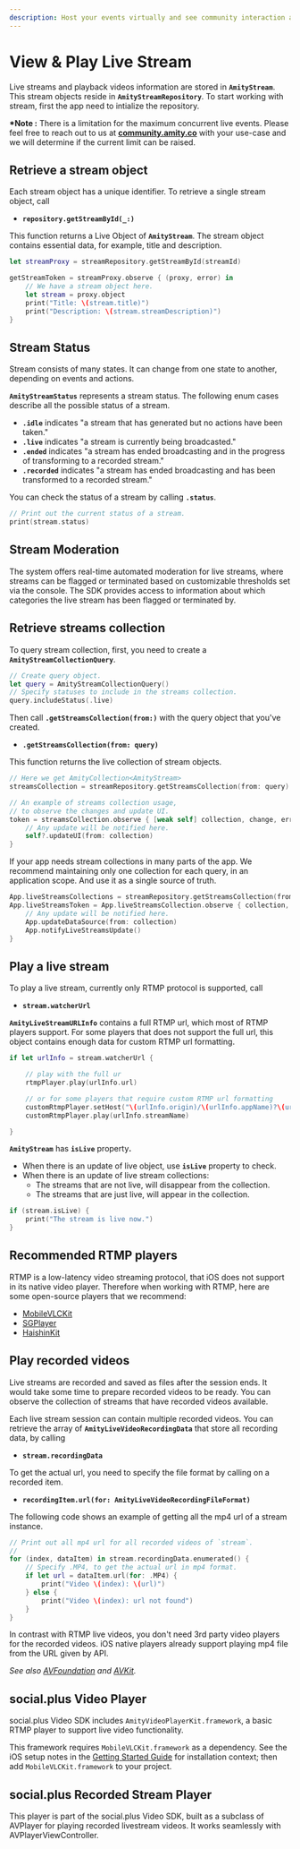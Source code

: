 ```yaml
---
description: Host your events virtually and see community interaction as it happens.
---
```


# View & Play Live Stream

Live streams and playback videos information are stored in **`AmityStream`**. This stream objects reside in **`AmityStreamRepository`**. To start working with stream, first the app need to intialize the repository.


**\*Note :** There is a limitation for the maximum concurrent live events. Please feel free to reach out to us at [**community.amity.co**](https://community.amity.co/) with your use-case and we will determine if the current limit can be raised.

## Retrieve a stream object

Each stream object has a unique identifier. To retrieve a single stream object, call

* **`repository.getStreamById(_:)`**

This function returns a Live Object of **`AmityStream`**. The stream object contains essential data, for example, title and description.

```swift
let streamProxy = streamRepository.getStreamById(streamId)

getStreamToken = streamProxy.observe { (proxy, error) in
	// We have a stream object here.
	let stream = proxy.object
	print("Title: \(stream.title)")
	print("Description: \(stream.streamDescription)")
}
```

## Stream Status

Stream consists of many states. It can change from one state to another, depending on events and actions.

**`AmityStreamStatus`** represents a stream status. The following enum cases describe all the possible status of a stream.

* **`.idle`** indicates "a stream that has generated but no actions have been taken."
* **`.live`** indicates "a stream is currently being broadcasted."
* **`.ended`** indicates "a stream has ended broadcasting and in the progress of transforming to a recorded stream."
* **`.recorded`** indicates "a stream has ended broadcasting and has been transformed to a recorded stream."

You can check the status of a stream by calling **`.status`**.

```swift
// Print out the current status of a stream.
print(stream.status)
```

## Stream Moderation&#x20;

The system offers real-time automated moderation for live streams, where streams can be flagged or terminated based on customizable thresholds set via the console. The SDK provides access to information about which categories the live stream has been flagged or terminated by.


## Retrieve streams collection

To query stream collection, first, you need to create a **`AmityStreamCollectionQuery`**.

```swift
// Create query object.
let query = AmityStreamCollectionQuery()
// Specify statuses to include in the streams collection.
query.includeStatus(.live)
```

Then call **`.getStreamsCollection(from:)`** with the query object that you've created.

* **`.getStreamsCollection(from: query)`**

This function returns the live collection of stream objects.

```swift
// Here we get AmityCollection<AmityStream>
streamsCollection = streamRepository.getStreamsCollection(from: query)

// An example of streams collection usage,
// to observe the changes and update UI.
token = streamsCollection.observe { [weak self] collection, change, error in
	// Any update will be notified here.
	self?.updateUI(from: collection)
}
```

If your app needs stream collections in many parts of the app. We recommend maintaining only one collection for each query, in an application scope. And use it as a single source of truth.

```swift
App.liveStreamsCollections = streamRepository.getStreamsCollection(from: liveStreamQuery)
App.liveStreamsToken = App.liveStreamsCollection.observe { collection, change, error in
	// Any update will be notified here.
	App.updateDataSource(from: collection)
	App.notifyLiveStreamsUpdate()
}
```

## Play a live stream


To play a live stream, currently only RTMP protocol is supported, call&#x20;

* **`stream.watcherUrl`**

**`AmityLiveStreamURLInfo`** contains a full RTMP url, which most of RTMP players support. For some players that does not support the full url, this object contains enough data for custom RTMP url formatting.

```swift
if let urlInfo = stream.watcherUrl {

	// play with the full ur
	rtmpPlayer.play(urlInfo.url)

	// or for some players that require custom RTMP url formatting
	customRtmpPlayer.setHost("\(urlInfo.origin)/\(urlInfo.appName)?\(urlInfo.query)")
	customRtmpPlayer.play(urlInfo.streamName)

}
```

**`AmityStream`** has **`isLive`** propert&#x79;**.**

* When there is an update of live object, use **`isLive`** property to check.
* When there is an update of live stream collections:
  * The streams that are not live, will disappear from the collection.
  * The streams that are just live, will appear in the collection.

```swift
if (stream.isLive) {
	print("The stream is live now.")
}
```

## Recommended RTMP players

RTMP is a low-latency video streaming protocol, that iOS does not support in its native video player. Therefore when working with RTMP, here are some open-source players that we recommend:

* [MobileVLCKit](https://code.videolan.org/videolan/VLCKit)
* [SGPlayer](https://github.com/libobjc/SGPlayer)
* [HaishinKit](https://github.com/shogo4405/HaishinKit.swift)

## Play recorded videos

Live streams are recorded and saved as files after the session ends. It would take some time to prepare recorded videos to be ready. You can observe the collection of streams that have recorded videos available.


Each live stream session can contain multiple recorded videos. You can retrieve the array of **`AmityLiveVideoRecordingData`** that store all recording data, by calling

* **`stream.recordingData`**

To get the actual url, you need to specify the file format by calling on a recorded item.

* **`recordingItem.url(for: AmityLiveVideoRecordingFileFormat)`**

The following code shows an example of getting all the mp4 url of a stream instance.

```swift
// Print out all mp4 url for all recorded videos of `stream`.
//
for (index, dataItem) in stream.recordingData.enumerated() {
	// Specify .MP4, to get the actual url in mp4 format.
	if let url = dataItem.url(for: .MP4) {
		print("Video \(index): \(url)")
	} else {
		print("Video \(index): url not found")
	}
}
```

In contrast with RTMP live videos, you don't need 3rd party video players for the recorded videos. iOS native players already support playing mp4 file from the URL given by API.

_See also_ [_AVFoundation_](https://developer.apple.com/documentation/avfoundation) _and_ [_AVKit_](https://developer.apple.com/documentation/avkit/)_._


## social.plus Video Player <a href="#ios-upstra-video-player" id="ios-upstra-video-player"></a>

social.plus Video SDK includes `AmityVideoPlayerKit.framework`, a basic RTMP player to support live video functionality.

This framework requires `MobileVLCKit.framework` as a dependency. See the iOS setup notes in the [Getting Started Guide](/social-plus-sdk/getting-started/overview#ios) for installation context; then add `MobileVLCKit.framework` to your project.

## social.plus Recorded Stream Player <a href="#ios-upstra-video-player" id="ios-upstra-video-player"></a>

This player is part of the social.plus Video SDK, built as a subclass of AVPlayer for playing recorded livestream videos. It works seamlessly with AVPlayerViewController.
